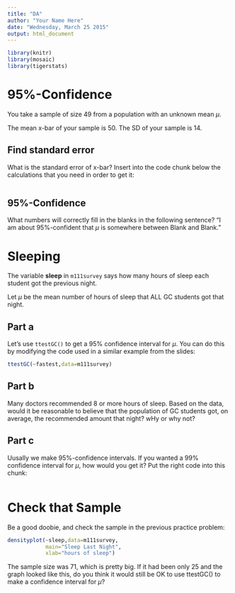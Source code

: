 ```yaml
---
title: "DA"
author: "Your Name Here"
date: "Wednesday, March 25 2015"
output: html_document
---
```


```r
library(knitr)
library(mosaic)
library(tigerstats)
```


# 95%-Confidence

You take a sample of size 49 from a population with an unknown mean $\mu$.

The mean x-bar of your sample is 50. The SD of your sample is 14.

## Find standard error

What is the standard error of x-bar?  Insert into the code chunk below the calculations that you need in order to get it:

```r

```


## 95%-Confidence


What numbers will correctly fill in the blanks in the following sentence?  "I am about 95%-confident that $\mu$ is somewhere between Blank and Blank."




# Sleeping

The variable **sleep** in `m111survey` says how many hours of sleep each student got the previous night.

Let $\mu$ be the mean number of hours of sleep that ALL GC students got that night.

## Part a

Let's use `ttestGC()` to get a 95% confidence interval for $\mu$.  You can do this by modifying the code used in a similar example from the slides:

```r
ttestGC(~fastest,data=m111survey)
```


## Part b

Many doctors recommended 8 or more hours of sleep. Based on the data, would it be reasonable to believe that the population of GC students got, on average, the recommended amount that night? wHy or why not?


## Part c

Uusally we make 95%-confidence intervals.  If you wanted a 99% confidence interval for $\mu$, how would you get it?  Put the right code into this chunk:

```r

```


# Check that Sample

Be a good doobie, and check the sample in the previous practice problem:

```r
densityplot(~sleep,data=m111survey,
            main="Sleep Last Night",
            xlab="hours of sleep")
```

The sample size was 71, which is pretty big. If it had been only 25 and the graph looked like this, do you think it would still be OK to use ttestGC() to make a confidence interval for $\mu$?



